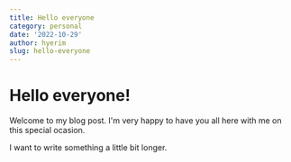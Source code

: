 ---
title: Hello everyone
category: personal
date: '2022-10-29'
author: hyerim
slug: hello-everyone
---

# Hello everyone!

Welcome to my blog post. I'm very happy to have you all here with me on this special ocasion.

I want to write something a little bit longer.
